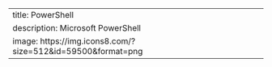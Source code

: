 ---
title: PowerShell
description: Microsoft PowerShell
image: https://img.icons8.com/?size=512&id=59500&format=png
---